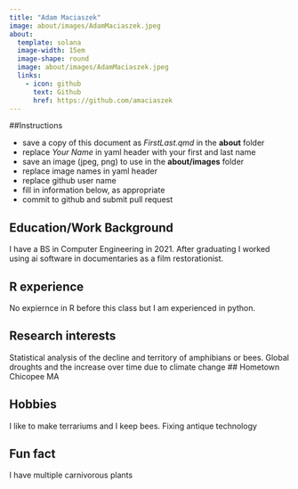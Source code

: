 ```yaml
---
title: "Adam Maciaszek"
image: about/images/AdamMaciaszek.jpeg
about:
  template: solana
  image-width: 15em
  image-shape: round
  image: about/images/AdamMaciaszek.jpeg
  links:
    - icon: github
      text: Github
      href: https://github.com/amaciaszek
---
```


##Instructions

  - save a copy of this document as *FirstLast.qmd* in the **about** folder
  - replace *Your Name* in yaml header with your first and last name
  - save an image (jpeg, png) to use in the **about/images** folder
  - replace image names in yaml header
  - replace github user name
  - fill in information below, as appropriate
  - commit to github and submit pull request

## Education/Work Background
I have a BS in Computer Engineering in 2021. After graduating I worked using ai software in documentaries as a film restorationist.

## R experience
No expiernce in R before this class but I am experienced in python.

## Research interests
Statistical analysis of the decline and territory of amphibians or bees.
Global droughts and the increase over time due to climate change
## Hometown
Chicopee MA

## Hobbies
I like to make terrariums and I keep bees. Fixing antique technology

## Fun fact
I have multiple carnivorous plants